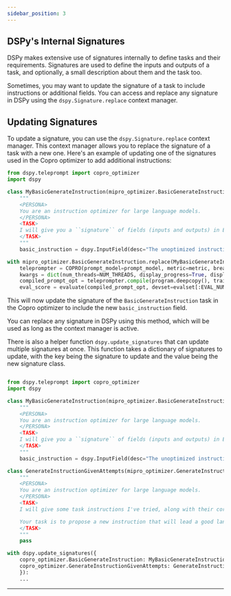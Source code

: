 ```yaml
---
sidebar_position: 3
---
```



## DSPy's Internal Signatures

DSPy makes extensive use of signatures internally to define tasks and their requirements. Signatures are used to define the inputs and outputs of a task, and optionally, a small description about them and the task too.

Sometimes, you may want to update the signature of a task to include instructions or additional fields. You can access and replace any signature in DSPy using the `dspy.Signature.replace` context manager.

## Updating Signatures

To update a signature, you can use the `dspy.Signature.replace` context manager. This context manager allows you to replace the signature of a task with a new one. Here's an example of updating one of the signatures used in the Copro optimizer to add additional instructions:

```python
from dspy.teleprompt import copro_optimizer
import dspy

class MyBasicGenerateInstruction(mipro_optimizer.BasicGenerateInstruction):
    """
    <PERSONA>
    You are an instruction optimizer for large language models.
    </PERSONA>
    <TASK>
    I will give you a ``signature`` of fields (inputs and outputs) in English. Your task is to propose an instruction that will lead a good language model to perform the task well. Don't be afraid to be creative, but the new instruction you propose should be clear and concise.
    </TASK>
    """
    basic_instruction = dspy.InputField(desc="The unoptimized instruction. New instructions should achieve the same goals.")

with mipro_optimizer.BasicGenerateInstruction.replace(MyBasicGenerateInstruction):
    teleprompter = COPRO(prompt_model=prompt_model, metric=metric, breadth=BREADTH, depth=DEPTH, init_temperature=INIT_TEMPERATURE)
    kwargs = dict(num_threads=NUM_THREADS, display_progress=True, display_table=0)
    compiled_prompt_opt = teleprompter.compile(program.deepcopy(), trainset=trainset[:DEV_NUM], eval_kwargs=kwargs)
    eval_score = evaluate(compiled_prompt_opt, devset=evalset[:EVAL_NUM], **kwargs)

```

This will now update the signature of the `BasicGenerateInstruction` task in the Copro optimizer to include the new `basic_instruction` field.

You can replace any signature in DSPy using this method, which will be used as long as the context manager is active.

There is also a helper function `dspy.update_signatures` that can update multiple signatures at once. This function takes a dictionary of signatures to update, with the key being the signature to update and the value being the new signature class.

```python

from dspy.teleprompt import copro_optimizer
import dspy

class MyBasicGenerateInstruction(mipro_optimizer.BasicGenerateInstruction):
    """
    <PERSONA>
    You are an instruction optimizer for large language models.
    </PERSONA>
    <TASK>
    I will give you a ``signature`` of fields (inputs and outputs) in English. Your task is to propose an instruction that will lead a good language model to perform the task well. Don't be afraid to be creative, but the new instruction you propose should be clear and concise.
    </TASK>
    """
    basic_instruction = dspy.InputField(desc="The unoptimized instruction. New instructions should achieve the same goals.")

class GenerateInstructionGivenAttempts(mipro_optimizer.GenerateInstructionGivenAttempts):
    """
    <PERSONA>
    You are an instruction optimizer for large language models.
    </PERSONA>
    <TASK>
    I will give some task instructions I've tried, along with their corresponding validation scores. The instructions are arranged in increasing order based on their scores, where higher scores indicate better quality.

    Your task is to propose a new instruction that will lead a good language model to perform the task even better. Don't be afraid to be creative
    </TASK>
    """
    pass

with dspy.update_signatures({
    copro_optimizer.BasicGenerateInstruction: MyBasicGenerateInstruction,
    copro_optimizer.GenerateInstructionGivenAttempts: GenerateInstructionGivenAttempts
    }):
    ...

```

---

<AuthorDetails name="Michael Jones" />
